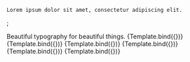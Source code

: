 

<Meta title="Typography/Heading" component={Heading} />

    Lorem ipsum dolor sit amet, consectetur adipiscing elit.
</Heading>;

<Title>Heading</Title>
<Subtitle>Beautiful typography for beautiful things.</Subtitle>

<ArgsTable of={Heading} />

<Canvas columns={1}  withSource="open" withToolbar>
    <Story
        name="Heading 1"
        args={{
            as: "h1",
        }}
    >
        {Template.bind({})}
    </Story>
    <Story
        name="Heading 2"
        args={{
            as: "h2",
        }}
    >
        {Template.bind({})}
    </Story>
    <Story
        name="Heading 3"
        args={{
            as: "h3",
        }}
    >
        {Template.bind({})}
    </Story>
    <Story
        name="Heading 4"
        args={{
            as: "h4",
        }}
    >
        {Template.bind({})}
    </Story>
    <Story
        name="Heading 5"
        args={{
            as: "h5",
        }}
    >
        {Template.bind({})}
    </Story>
    <Story
        name="Heading 6"
        args={{
            as: "h6",
        }}
    >
        {Template.bind({})}
    </Story>
</Canvas>
